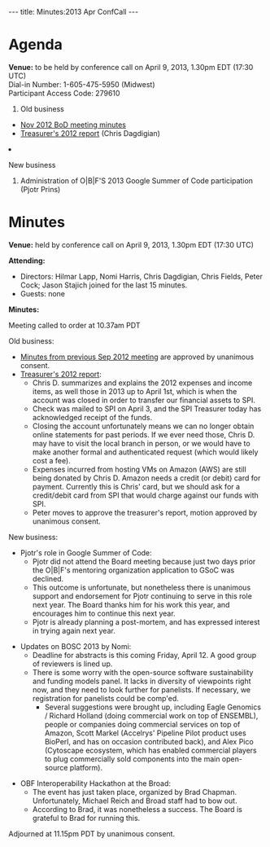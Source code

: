 ---
title: Minutes:2013 Apr ConfCall
---

= Agenda =

'''Venue:''' to be held by conference call on April 9, 2013, 1.30pm EDT (17:30 UTC) <br/>
Dial-in Number:	1-605-475-5950 (Midwest) <br/>
Participant Access Code:	279610

<ol>
<li> Old business </li>
 <ul>
  <li> [[Minutes:2012_Nov_ConfCall| Nov 2012 BoD meeting minutes]]</li>
  <li> [[Media:2012-OBF-Treasurers-Report.pdf| Treasurer's 2012 report]] (Chris Dagdigian)</li>
 </ul>  
<li>New business</li>
<ol style="list-style-type:lower-roman">
 <li>Administration of O|B|F'S 2013 Google Summer of Code participation (Pjotr Prins)</li>
</ol>
</ol>

= Minutes =

'''Venue:''' held by conference call on April 9, 2013, 1.30pm EDT (17:30 UTC)

'''Attending:'''
* Directors: Hilmar Lapp, Nomi Harris, Chris Dagdigian, Chris Fields, Peter Cock;  Jason Stajich joined for the last 15 minutes.
* Guests: none

'''Minutes:'''

Meeting called to order at 10.37am PDT

Old business:
* [[Minutes:2012_Sep_ConfCall| Minutes from previous Sep 2012 meeting]] are approved by unanimous consent.
* [[Media:2012-OBF-Treasurers-Report.pdf| Treasurer's 2012 report]]:
** Chris D. summarizes and explains the 2012 expenses and income items, as well those in 2013 up to April 1st, which is when the account was closed in order to transfer our financial assets to SPI.
** Check was mailed to SPI on April 3, and the SPI Treasurer today has acknowledged receipt of the funds.
** Closing the account unfortunately means we can no longer obtain online statements for past periods. If we ever need those, Chris D. may have to visit the local branch in person, or we would have to make another formal and authenticated request (which would likely cost a fee).
** Expenses incurred from hosting VMs on Amazon (AWS) are still being donated by Chris D. Amazon needs a credit (or debit) card for payment. Currently this is Chris' card, but we should ask for a credit/debit card from SPI that would charge against our funds with SPI.
** Peter moves to approve the treasurer's report, motion approved by unanimous consent.

New business:

* Pjotr's role in Google Summer of Code:
** Pjotr did not attend the Board meeting because just two days prior the O|B|F's mentoring organization application to GSoC was declined.
** This outcome is unfortunate, but nonetheless there is unanimous support and endorsement for Pjotr continuing to serve in this role next year. The Board thanks him for his work this year, and encourages him to continue this next year.
** Pjotr is already planning a post-mortem, and has expressed interest in trying again next year.

* Updates on BOSC 2013 by Nomi:
** Deadline for abstracts is this coming Friday, April 12. A good group of reviewers is lined up.
** There is some worry with the open-source software sustainability and funding models panel. It lacks in diversity of viewpoints right now, and they need to look further for panelists. If necessary, we registration for panelists could be comp'ed.
*** Several suggestions were brought up, including Eagle Genomics / Richard Holland (doing commercial work on top of ENSEMBL), people or companies doing commercial services on top of Amazon, Scott Markel (Accelrys' Pipeline Pilot product uses BioPerl, and has on occasion contributed back), and Alex Pico (Cytoscape ecosystem, which has enabled commercial players to plug commercially sold components into the main open-source platform).

* OBF Interoperability Hackathon at the Broad:
** The event has just taken place, organized by Brad Chapman. Unfortunately, Michael Reich and Broad staff had to bow out.
** According to Brad, it was nonetheless a success. The Board is grateful to Brad for running this.

Adjourned at 11.15pm PDT by unanimous consent.